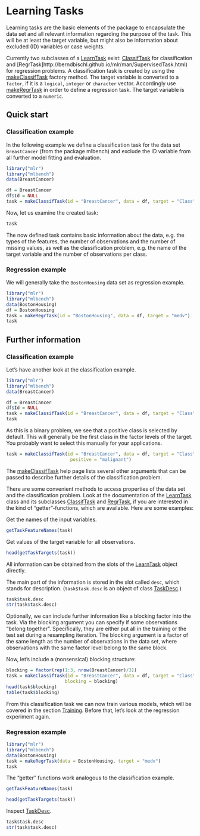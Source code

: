 Learning Tasks
==============

Learning tasks are the basic elements of the package to encapsulate the
data set and all relevant information regarding the purpose of the
task. This will be at least the target variable, but might also be
information about excluded (ID) variables or case weights.

Currently two subclasses of a [LearnTask](http://berndbischl.github.io/mlr/man/makeLearner.html) exist: [ClassifTask](http://berndbischl.github.io/mlr/man/SupervisedTask.html) for
classification and [RegrTask]http://berndbischl.github.io/mlr/man/SupervisedTask.html) for regression problems.  A
classification task is created by using the [makeClassifTask](http://berndbischl.github.io/mlr/man/SupervisedTask.html) factory
method. The target variable is converted to a ``factor``, if it is a
``logical``, ``integer`` or ``character`` vector. Accordingly use [makeRegrTask](http://berndbischl.github.io/mlr/man/SupervisedTask.html)
in order to define a regression task. The target variable is converted 
to a ``numeric``.

Quick start
-----------

### Classification example

In the following example we define a classification task for the data
set ``BreastCancer`` (from the package mlbench) and exclude the ID
variable from all further model fitting and evaluation.

```r
library("mlr")
library("mlbench")
data(BreastCancer)

df = BreastCancer
df$Id = NULL
task = makeClassifTask(id = "BreastCancer", data = df, target = "Class")
``` 

Now, let us examine the created task:

```r
task
``` 

The now defined task contains basic information about the data,
e.g. the types of the features, the number of observations and the number
of missing values, as well as the classification problem, e.g. the
name of the target variable and the number of observations per class.


### Regression example

We will generally take the ``BostonHousing`` data set as regression example.

```r
library("mlr")
library("mlbench")
data(BostonHousing)
df = BostonHousing
task = makeRegrTask(id = "BostonHousing", data = df, target = "medv")
task
```


Further information
-------------------

### Classification example

Let's have another look at the classification example.

```r
library("mlr")
library("mlbench")
data(BreastCancer)

df = BreastCancer
df$Id = NULL
task = makeClassifTask(id = "BreastCancer", data = df, target = "Class")
task
``` 

As this is a binary problem, we see that a positive class is selected
by default. This will generally be the first class in the factor
levels of the target. You probably want to select this manually for
your applications.

```r
task = makeClassifTask(id = "BreastCancer", data = df, target = "Class", 
                        positive = "malignant")
``` 

The [makeClassifTask](http://berndbischl.github.io/mlr/man/SupervisedTask.html) help page lists several other arguments that can be 
passed to describe further details of the classification problem.

There are some convenient methods to access properties of the data
set and the classification problem. Look at the documentation of the
[LearnTask](http://berndbischl.github.io/mlr/man/makeLearner.html) class and its subclasses [ClassifTask](http://berndbischl.github.io/mlr/man/SupervisedTask.html) and [RegrTask](http://berndbischl.github.io/mlr/man/SupervisedTask.html), if
you are interested in the kind of "getter"-functions, which are
available. Here are some examples:

Get the names of the input variables.

```r
getTaskFeatureNames(task)
```

Get values of the target variable for all observations.

```r
head(getTaskTargets(task))
```

All information can be obtained from the slots of the [LearnTask](http://berndbischl.github.io/mlr/man/makeLearner.html)
object directly.

The main part of the information is stored in the slot called `desc`,
which stands for description. (`task$task.desc` is an object of class [TaskDesc](http://berndbischl.github.io/mlr/man/TaskDesc.html).)

```r
task$task.desc
str(task$task.desc)
``` 

Optionally, we can include further information like a blocking factor 
into the task. Via the blocking argument you can specify if some 
observations "belong together". Specifically, they are either put all
in the training or the test set during a resampling iteration. The
blocking argument is a factor of the same length as the number of
observations in the data set, where observations with the same factor
level belong to the same block.

Now, let's include a (nonsensical) blocking structure:

```r
blocking = factor(rep(1:3, nrow(BreastCancer)/3))
task = makeClassifTask(id = "BreastCancer", data = df, target = "Class", 
                      blocking = blocking)
head(task$blocking)
table(task$blocking)
``` 

From this classification task we can now train various models, which
will be covered in the section [Training](train.md).
Before that, let's look at the regression experiment again.


### Regression example

```r
library("mlr")
library("mlbench")
data(BostonHousing)
task = makeRegrTask(data = BostonHousing, target = "medv")
task
```

The "getter" functions work analogous to the classification example.

```r
getTaskFeatureNames(task)

head(getTaskTargets(task))
```

Inspect [TaskDesc](http://berndbischl.github.io/mlr/man/TaskDesc.html).

```r
task$task.desc
str(task$task.desc)
``` 

